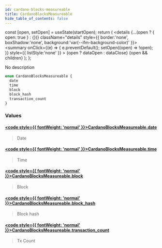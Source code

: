 ```yaml
---
id: cardano-blocks-measureable
title: CardanoBlocksMeasureable
hide_table_of_contents: false
---
```







  const [open, setOpen] = useState(startOpen);
  return (
    <details {...(open ? { open: true } : {})} className="details" style={{ border:'none', boxShadow:'none', background:'var(--ifm-background-color)' }}>
      <summary
        onClick={(e) => {
          e.preventDefault();
          setOpen((open) => !open);
        }}
        style={{ listStyle:'none' }}
      >
      {open ? dataOpen : dataClose}
      </summary>
      {open && children}
    </details>
  );
};








No description


```graphql
enum CardanoBlocksMeasureable {
  date
  time
  block
  block_hash
  transaction_count
}
```




### Values

#### [<code style={{ fontWeight: 'normal' }}>CardanoBlocksMeasureable.<b>date</b></code>](#)  
> 
> 
> Date
> 

#### [<code style={{ fontWeight: 'normal' }}>CardanoBlocksMeasureable.<b>time</b></code>](#)  
> 
> 
> Time
> 

#### [<code style={{ fontWeight: 'normal' }}>CardanoBlocksMeasureable.<b>block</b></code>](#)  
> 
> 
> Block
> 

#### [<code style={{ fontWeight: 'normal' }}>CardanoBlocksMeasureable.<b>block_hash</b></code>](#)  
> 
> 
> Block hash
> 

#### [<code style={{ fontWeight: 'normal' }}>CardanoBlocksMeasureable.<b>transaction_count</b></code>](#)  
> 
> 
> Tx Count
> 



